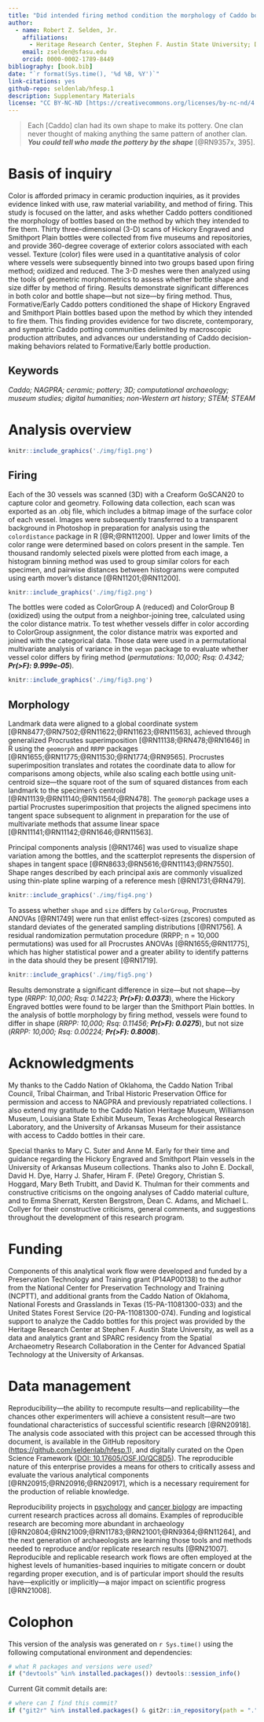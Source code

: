 ```yaml
---
title: "Did intended firing method condition the morphology of Caddo bottles?"
author:
  - name: Robert Z. Selden, Jr.
    affiliations:
      - Heritage Research Center, Stephen F. Austin State University; Department of Biology, Stephen F. Austin State University; Texas Archeological Research Laboratory, The University of Texas at Austin; Cultural Heritage Department, Jean Monnet University
    email: zselden@sfasu.edu
    orcid: 0000-0002-1789-8449
bibliography: [book.bib]
date: "`r format(Sys.time(), '%d %B, %Y')`"
link-citations: yes
github-repo: seldenlab/hfesp.1
description: Supplementary Materials
license: "CC BY-NC-ND [https://creativecommons.org/licenses/by-nc-nd/4.0/](https://creativecommons.org/licenses/by-nc-nd/4.0/)"
---
```


>Each [Caddo] clan had its own shape to make its pottery. One clan never thought of making anything the same pattern of another clan. **_You could tell who made the pottery by the shape_** [@RN9357x, 395].

# Basis of inquiry

Color is afforded primacy in ceramic production inquiries, as it provides evidence linked with use, raw material variability, and method of firing. This study is focused on the latter, and asks whether Caddo potters conditioned the morphology of bottles based on the method by which they intended to fire them. Thirty three-dimensional (3-D) scans of Hickory Engraved and Smithport Plain bottles were collected from five museums and repositories, and provide 360-degree coverage of exterior colors associated with each vessel. Texture (color) files were used in a quantitative analysis of color where vessels were subsequently binned into two groups based upon firing method; oxidized and reduced. The 3-D meshes were then analyzed using the tools of geometric morphometrics to assess whether bottle shape and size differ by method of firing. Results demonstrate significant differences in both color and bottle shape---but not size---by firing method. Thus, Formative/Early Caddo potters conditioned the shape of Hickory Engraved and Smithport Plain bottles based upon the method by which they intended to fire them. This finding provides evidence for two discrete, contemporary, and sympatric Caddo potting communities delimited by macroscopic production attributes, and advances our understanding of Caddo decision-making behaviors related to Formative/Early bottle production.

## Keywords

_Caddo; NAGPRA; ceramic; pottery; 3D; computational archaeology; museum studies; digital humanities; non-Western art history; STEM; STEAM_

# Analysis overview

```r

knitr::include_graphics('./img/fig1.png')
```

## Firing

Each of the 30 vessels was scanned (3D) with a Creaform GoSCAN20 to capture color and geometry. Following data collection, each scan was exported as an .obj file, which includes a bitmap image of the surface color of each vessel. Images were subsequently transferred to a transparent background in Photoshop in preparation for analysis using the `colordistance` package in R [@R;@RN11200]. Upper and lower limits of the color range were determined based on colors present in the sample. Ten thousand randomly selected pixels were plotted from each image, a histogram binning method was used to group similar colors for each specimen, and pairwise distances between histograms were computed using earth mover’s distance [@RN11201;@RN11200].

```r

knitr::include_graphics('./img/fig2.png')
```

The bottles were coded as ColorGroup A (reduced) and ColorGroup B (oxidized) using the output from a neighbor-joining tree, calculated using the color distance matrix. To test whether vessels differ in color according to ColorGroup assignment, the color distance matrix was exported and joined with the categorical data. Those data were used in a permutational multivariate analysis of variance in the `vegan` package to evaluate whether vessel color differs by firing method (_permutations: 10,000; Rsq: 0.4342; **Pr(>F): 9.999e-05**_). 

```r

knitr::include_graphics('./img/fig3.png')
```

## Morphology

Landmark data were aligned to a global coordinate system [@RN8477;@RN7502;@RN11622;@RN11623;@RN11563], achieved through generalized Procrustes superimposition [@RN11138;@RN478;@RN1646] in R using the `geomorph` and `RRPP` packages [@RN1655;@RN11775;@RN11530;@RN1774;@RN9565]. Procrustes superimposition translates and rotates the coordinate data to allow for comparisons among objects, while also scaling each bottle using unit-centroid size---the square root of the sum of squared distances from each landmark to the specimen’s centroid [@RN11139;@RN11140;@RN11564;@RN478]. The `geomorph` package uses a partial Procrustes superimposition that projects the aligned specimens into tangent space subsequent to alignment in preparation for the use of multivariate methods that assume linear space [@RN11141;@RN11142;@RN1646;@RN11563].

Principal components analysis [@RN1746] was used to visualize shape variation among the bottles, and the scatterplot represents the dispersion of shapes in tangent space [@RN8633;@RN5616;@RN11143;@RN7550]. Shape ranges described by each principal axis are commonly visualized using thin-plate spline warping of a reference mesh [@RN1731;@RN479].

```r

knitr::include_graphics('./img/fig4.png')
```

To assess whether `shape` and `size` differs by `ColorGroup`, Procrustes ANOVAs [@RN1749] were run that enlist effect-sizes (zscores) computed as standard deviates of the generated sampling distributions [@RN1756]. A residual randomization permutation procedure (RRPP; n = 10,000 permutations) was used for all Procrustes ANOVAs [@RN1655;@RN11775], which has higher statistical power and a greater ability to identify patterns in the data should they be present [@RN1719]. 

```r

knitr::include_graphics('./img/fig5.png')
```

Results demonstrate a significant difference in size---but not shape---by type (_RRPP: 10,000; Rsq: 0.14223; **Pr(>F): 0.0373**_), where the Hickory Engraved bottles were found to be larger than the Smithport Plain bottles. In the analysis of bottle morphology by firing method, vessels were found to differ in shape (_RRPP: 10,000; Rsq: 0.11456; **Pr(>F): 0.0275**_), but not size (_RRPP: 10,000; Rsq: 0.00224; **Pr(>F): 0.8008**_).

# Acknowledgments

My thanks to the Caddo Nation of Oklahoma, the Caddo Nation Tribal Council, Tribal Chairman, and Tribal Historic Preservation Office for permission and access to NAGPRA and previously repatriated collections. I also extend my gratitude to the Caddo Nation Heritage Museum, Williamson Museum, Louisiana State Exhibit Museum, Texas Archeological Research Laboratory, and the University of Arkansas Museum for their assistance with access to Caddo bottles in their care. 

Special thanks to Mary C. Suter and Anne M. Early for their time and guidance regarding the Hickory Engraved and Smithport Plain vessels in the University of Arkansas Museum collections. Thanks also to John E. Dockall, David H. Dye, Harry J. Shafer, Hiram F. (Pete) Gregory, Christian S. Hoggard, Mary Beth Trubitt, and David K. Thulman for their comments and constructive criticisms on the ongoing analyses of Caddo material culture, and to Emma Sherratt, Kersten Bergstrom, Dean C. Adams, and Michael L. Collyer for their constructive criticisms, general comments, and suggestions throughout the development of this research program.

# Funding

Components of this analytical work flow were developed and funded by a Preservation Technology and Training grant (P14AP00138) to the author from the National Center for Preservation Technology and Training (NCPTT), and additional grants from the Caddo Nation of Oklahoma, National Forests and Grasslands in Texas (15-PA-11081300-033) and the United States Forest Service (20-PA-11081300-074). Funding and logistical support to analyze the Caddo bottles for this project was provided by the Heritage Research Center at Stephen F. Austin State University, as well as a data and analytics grant and SPARC residency from the Spatial Archaeometry Research Collaboration in the Center for Advanced Spatial Technology at the University of Arkansas.

# Data management

Reproducibility---the ability to recompute results---and replicability---the chances other experimenters will achieve a consistent result---are two foundational characteristics of successful scientific research [@RN20918]. The analysis code associated with this project can be accessed through this document, is available in the GitHub repository ([https://github.com/seldenlab/hfesp.1](https://github.com/seldenlab/hfesp.1)), and digitally curated on the Open Science Framework ([DOI: 10.17605/OSF.IO/QC8D5](https://osf.io/qc8d5/)). The reproducible nature of this enterprise provides a means for others to critically assess and evaluate the various analytical components [@RN20915;@RN20916;@RN20917], which is a necessary requirement for the production of reliable knowledge.

Reproducibility projects in [psychology](https://osf.io/ezcuj/) and [cancer biology](https://www.cos.io/rpcb) are impacting current research practices across all domains. Examples of reproducible research are becoming more abundant in archaeology [@RN20804;@RN21009;@RN11783;@RN21001;@RN9364;@RN11264], and the next generation of archaeologists are learning those tools and methods needed to reproduce and/or replicate research results [@RN21007]. Reproducible and replicable research work flows are often employed at the highest levels of humanities-based inquiries to mitigate concern or doubt regarding proper execution, and is of particular import should the results have---explicitly or implicitly---a major impact on scientific progress [@RN21008].

# Colophon {-}

This version of the analysis was generated on `r Sys.time()` using the following computational environment and dependencies:

```r
# what R packages and versions were used?
if ("devtools" %in% installed.packages()) devtools::session_info()
```

Current Git commit details are:

```r
# where can I find this commit? 
if ("git2r" %in% installed.packages() & git2r::in_repository(path = ".")) git2r::repository(here::here())  
```
